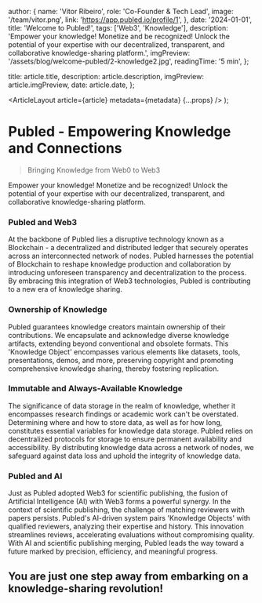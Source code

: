 
  author: {
    name: 'Vítor Ribeiro',
    role: 'Co-Founder & Tech Lead',
    image: '/team/vitor.png',
    link: 'https://app.publed.io/profile/1',
  },
  date: '2024-01-01',
  title: 'Welcome to Publed!',
  tags: ['Web3', 'Knowledge'],
  description:
    'Empower your knowledge! Monetize and be recognized! Unlock the potential of your expertise with our decentralized, transparent, and collaborative knowledge-sharing platform.',
  imgPreview: '/assets/blog/welcome-publed/2-knowledge2.jpg',
  readingTime: '5 min',
};

  title: article.title,
  description: article.description,
  imgPreview: article.imgPreview,
  date: article.date,
};

  <ArticleLayout article={article} metadata={metadata} {...props} />
);

# Publed - Empowering Knowledge and Connections

> Bringing Knowledge from Web0 to Web3

Empower your knowledge! Monetize and be recognized! Unlock the potential of your expertise with our decentralized, transparent, and collaborative knowledge-sharing platform.

### Publed and Web3

At the backbone of Publed lies a disruptive technology known as a Blockchain - a decentralized and distributed ledger that securely operates across an interconnected network of nodes. Publed harnesses the potential of Blockchain to reshape knowledge production and collaboration by introducing unforeseen transparency and decentralization to the process. By embracing this integration of Web3 technologies, Publed is contributing to a new era of knowledge sharing.

### Ownership of Knowledge

Publed guarantees knowledge creators maintain ownership of their contributions. We encapsulate and acknowledge diverse knowledge artifacts, extending beyond conventional and obsolete formats. This 'Knowledge Object' encompasses various elements like datasets, tools, presentations, demos, and more, preserving copyright and promoting comprehensive knowledge sharing, thereby fostering replication.

### Immutable and Always-Available Knowledge

The significance of data storage in the realm of knowledge, whether it encompasses research findings or academic work can't be overstated. Determining where and how to store data, as well as for how long, constitutes essential variables for knowledge data storage. Publed relies on decentralized protocols for storage to ensure permanent availability and accessibility. By distributing knowledge data across a network of nodes, we safeguard against data loss and uphold the integrity of knowledge data.

### Publed and AI

Just as Publed adopted Web3 for scientific publishing, the fusion of Artificial Intelligence (AI) with Web3 forms a powerful synergy. In the context of scientific publishing, the challenge of matching reviewers with papers persists. Publed's AI-driven system pairs 'Knowledge Objects' with qualified reviewers, analyzing their expertise and history. This innovation streamlines reviews, accelerating evaluations without compromising quality. With AI and scientific publishing merging, Publed leads the way toward a future marked by precision, efficiency, and meaningful progress.

## You are just one step away from embarking on a knowledge-sharing revolution!
